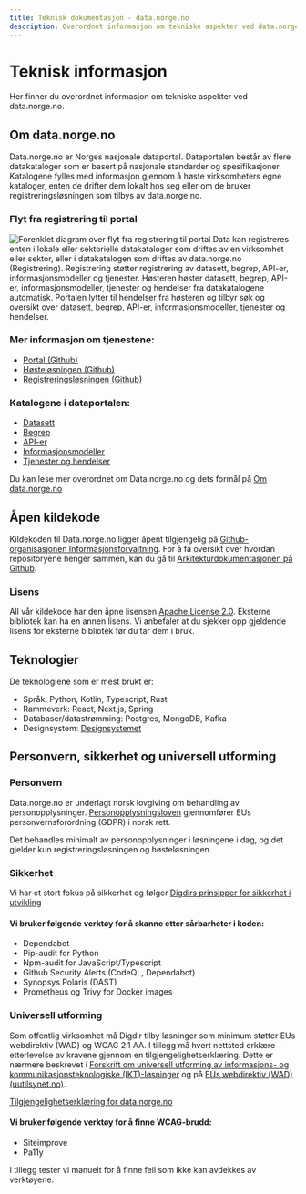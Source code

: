 ```yaml
---
title: Teknisk dokumentasjon - data.norge.no
description: Overordnet informasjon om tekniske aspekter ved data.norge.no
---
```


# Teknisk informasjon

<Ingress size='xs'>Her finner du overordnet informasjon om tekniske aspekter ved data.norge.no.</Ingress>

## Om data.norge.no

Data.norge.no er Norges nasjonale dataportal. Dataportalen består av flere datakataloger som er basert på nasjonale standarder og spesifikasjoner. Katalogene fylles med informasjon gjennom å høste virksomheters egne kataloger, enten de drifter dem lokalt hos seg eller om de bruker registreringsløsningen som tilbys av data.norge.no.

### Flyt fra registrering til portal
![Forenklet diagram over flyt fra registrering til portal](https://cms.fellesdatakatalog.digdir.no/uploads/Forenklet_diagram_over_flyt_fra_registrering_til_portal_nb_11772cf41d.png) 
Data kan registreres enten i lokale eller sektorielle datakataloger som driftes av en virksomhet eller sektor, eller i datakatalogen som driftes av data.norge.no (Registrering). Registrering støtter registrering av datasett, begrep, API-er, informasjonsmodeller og tjenester. Høsteren høster datasett, begrep, API-er, informasjonsmodeller, tjenester og hendelser fra datakatalogene automatisk. Portalen lytter til hendelser fra høsteren og tilbyr søk og oversikt over datasett, begrep, API-er, informasjonsmodeller, tjenester og hendelser.

### Mer informasjon om tjenestene: 
- [Portal (Github)](https://github.com/Informasjonsforvaltning/architecture-documentation/wiki/Architecture-documentation#-portal)
- [Høsteløsningen (Github)](https://github.com/Informasjonsforvaltning/architecture-documentation/wiki/Architecture-documentation#-harvesting)
- [Registreringsløsningen (Github)](https://github.com/Informasjonsforvaltning/architecture-documentation/wiki/Architecture-documentation#-registration)

### Katalogene i dataportalen:
- [Datasett](/catalogs/datasets)
- [Begrep](/catalogs/concepts)
- [API-er](/catalogs/data-services)
- [Informasjonsmodeller](/catalogs/information-models)
- [Tjenester og hendelser](/catalogs/public-services-and-events)

Du kan lese mer overordnet om Data.norge.no og dets formål på [Om data.norge.no](/about/)

## Åpen kildekode

Kildekoden til Data.norge.no ligger åpent tilgjengelig på [Github-organisasjonen Informasjonsforvaltning](https://github.com/Informasjonsforvaltning). 
For å få oversikt over hvordan repositoryene henger sammen, kan du gå til [Arkitekturdokumentasjonen på Github](https://github.com/Informasjonsforvaltning/architecture-documentation/wiki/Architecture-documentation).

### Lisens

All vår kildekode har den åpne lisensen [Apache License 2.0](https://www.apache.org/licenses/LICENSE-2.0). Eksterne bibliotek kan ha en annen lisens. Vi anbefaler at du sjekker opp gjeldende lisens for eksterne bibliotek før du tar dem i bruk. 

## Teknologier

De teknologiene som er mest brukt er:
* Språk: Python, Kotlin, Typescript, Rust 
* Rammeverk: React, Next.js, Spring
* Databaser/datastrømming: Postgres, MongoDB, Kafka
* Designsystem: [Designsystemet](https://www.designsystemet.no/)

## Personvern, sikkerhet og universell utforming

### Personvern
Data.norge.no er underlagt norsk lovgiving om behandling av personopplysninger. 
[Personopplysningsloven](https://lovdata.no/dokument/NL/lov/2018-06-15-38) gjennomfører EUs personvernsforordning (GDPR) i norsk rett.

Det behandles minimalt av personopplysninger i løsningene i dag, og det gjelder kun registreringsløsningen og høsteløsningen.

### Sikkerhet
Vi har et stort fokus på sikkerhet og følger [Digdirs prinsipper for sikkerhet i utvikling](https://baksia.digdir.no/produktleveransemodell/prinsipper/sikkerhet/)

#### Vi bruker følgende verktøy for å skanne etter sårbarheter i koden:
- Dependabot
- Pip-audit for Python
- Npm-audit for JavaScript/Typescript
- Github Security Alerts (CodeQL, Dependabot)
- Synopsys Polaris (DAST)
- Prometheus og Trivy for Docker images

### Universell utforming
Som offentlig virksomhet må Digdir tilby løsninger som minimum støtter EUs webdirektiv (WAD) og WCAG 2.1 AA. I tillegg må hvert nettsted erklære etterlevelse av kravene gjennom en tilgjengelighetserklæring. Dette er nærmere beskrevet i [Forskrift om universell utforming av informasjons- og kommunikasjonsteknologiske (IKT)-løsninger](https://lovdata.no/dokument/SF/forskrift/2013-06-21-732) og på [EUs webdirektiv (WAD) (uutilsynet.no)](https://www.uutilsynet.no/webdirektivet-wad/eus-webdirektiv-wad/265).

[Tilgjengelighetserklæring for data.norge.no](https://uustatus.no/nb/erklaringer/publisert/8020b962-b706-4cdf-ab8b-cdb5f480a696)

#### Vi bruker følgende verktøy for å finne WCAG-brudd:
- Siteimprove
- Pa11y

I tillegg tester vi manuelt for å finne feil som ikke kan avdekkes av verktøyene. 